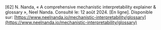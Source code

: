 \[62\]		N. Nanda, « A comprehensive mechanistic interpretability explainer & glossary », Neel Nanda. Consulté le: 12 août 2024\. \[En ligne\]. Disponible sur: [https://www.neelnanda.io/mechanistic-interpretability/glossary](https://www.neelnanda.io/mechanistic-interpretability/glossary)